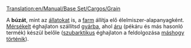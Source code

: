 [[Translation:en/Manual/Base Set/Cargos/Grain]]

{{hu/Rakomány|név=Búza (mérsékelt égövön)
|kép=en/Grain.png
|termeli=[[hu/Manual/Base Set/Industries/Farm|farm]]
|fogadja=mérsékelt éghajlaton: [[hu/Manual/Base Set/Industries/Gyár|gyár]] (lásd: szöveges magyarázat)
}}

A '''búzát''', mint az [[hu/Manual/Base Set/Cargos/Állat|állatokat]] is, a [[hu/Manual/Base Set/Industries/Farm|farm]] állítja elő élelmiszer-alapanyagként. [[hu/Manual/Éghajlatok#mersekelt|Mérsékelt]] éghajlaton szállítsd [[hu/Manual/Base Set/Industries/Gyár|gyárba]], ahol [[hu/Manual/Base Set/Cargos/Áru|áru]] (pékáru és más hasonló termék) készül belőle ([[hu/Manual/Éghajlatok#szubarktikus|szubarktikus]] éghajlaton a feldolgozása [[hu/Manual/Base Set/Cargos/Sarki búza|máshogy történik]]).

{{hu/Navbox Rakomány}}
